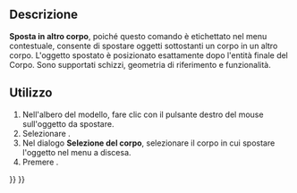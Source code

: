 <languages/>
{{Docnav/it
|[[PartDesign_MoveTip/it|Usa come entità finale]]
|[[PartDesign_MoveFeatureInTree/it|Sposta dopo altro oggetto]]
|[[PartDesign_Workbench/it|PartDesign]]
|IconL=PartDesign_MoveTip.svg
|IconR=PartDesign_MoveFeatureInTree.svg
|IconC=Workbench_PartDesign.svg
}}

<div class="mw-translate-fuzzy">
{{GuiCommand/it
|Name=PartDesign MoveFeature
|Name/it=Sposta in altro corpo
|Empty=1
|MenuLocation=Menu contestuale → Sposta in altro corpo|Workbenches=[[PartDesign Workbench/it|PartDesign]]
|Version=0.17
|SeeAlso=[[PartDesign MoveTip/it|Usa come entità finale]], [[PartDesign MoveFeatureInTree/it|Sposta dopo altro oggetto]]
}}
</div>

<span id="Description"></span>
==Descrizione==

<div class="mw-translate-fuzzy">
'''Sposta in altro corpo''', poiché questo comando è etichettato nel menu contestuale, consente di spostare oggetti sottostanti un corpo in un altro corpo. L'oggetto spostato è posizionato esattamente dopo l'entità finale del Corpo. Sono supportati schizzi, geometria di riferimento e funzionalità.
</div>

<span id="Usage"></span>
==Utilizzo==

<div class="mw-translate-fuzzy">
# Nell'albero del modello, fare clic con il pulsante destro del mouse sull'oggetto da spostare.
# Selezionare {{Button|Sposta in altro corpo}}.
# Nel dialogo '''Selezione del corpo''', selezionare il corpo in cui spostare l'oggetto nel menu a discesa.
# Premere {{KEY|OK}}.
</div>


{{Docnav/it
|[[PartDesign_MoveTip/it|Usa come entità finale]]
|[[PartDesign_MoveFeatureInTree/it|Sposta dopo altro oggetto]]
|[[PartDesign_Workbench/it|PartDesign]]
|IconL=PartDesign_MoveTip.svg
|IconR=PartDesign_MoveFeatureInTree.svg
|IconC=Workbench_PartDesign.svg
}}

{{PartDesign Tools navi{{#translation:}}}}
{{Userdocnavi{{#translation:}}}}